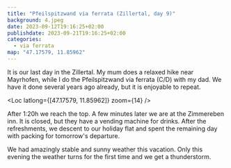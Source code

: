 ```yaml
---
title: "Pfeilspitzwand via ferrata (Zillertal, day 9)"
background: 4.jpeg
date: 2023-09-12T19:16:25+02:00
publishdate: 2023-09-21T19:16:25+02:00
categories:
  - via ferrata
map: "47.17579, 11.85962"
---
```


It is our last day in the Zillertal. My mum does a relaxed hike near Mayrhofen,
while I do the Pfeilspitzwand via ferrata (C/D) with my dad. We have it done
several years ago already, but it is enjoyable to repeat.

<Loc latlong={[47.17579, 11.85962]} zoom={14} />

<Gallery>
  <Rimg src="1.jpeg" caption="Putting on the via ferrata gear." />
  <Rimg src="2.jpeg" alt="Putting on the via ferrata gear." />
  <Rimg src="3.jpeg" alt="Pfeilspitzwand via ferrata" />
  <Rimg src="4.jpeg" alt="Pfeilspitzwand via ferrata" />
</Gallery>

<Gallery large="true">
  <Rimg src="5.jpeg" alt="Pfeilspitzwand via ferrata" />
  <Rimg src="6.jpeg" alt="Pfeilspitzwand via ferrata" />
</Gallery>

After 1:20h we reach the top. A few minutes later we are at the Zimmereben inn.
It is closed, but they have a vending machine for drinks. After the
refreshments, we descent to our holiday flat and spent the remaining day with
packing for tomorrow's departure.

We had amazingly stable and sunny weather this vacation. Only this evening the
weather turns for the first time and we get a thunderstorm.

<Gallery>
  <Rimg src="7.jpeg" caption="Some sheep near the Zimmereben inn." />
  <Rimg
    src="8.jpeg"
    caption="The Zimmereben inn below the fog after a rainy night."
  />
</Gallery>
